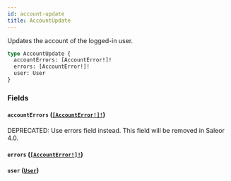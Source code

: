 ```yaml
---
id: account-update
title: AccountUpdate
---
```


Updates the account of the logged-in user.

```graphql
type AccountUpdate {
  accountErrors: [AccountError!]!
  errors: [AccountError!]!
  user: User
}
```

### Fields

#### `accountErrors` ([`[AccountError!]!`](../../../developer/api-reference/objects/account-error))

<span class="badge badge--warning">DEPRECATED: Use errors field instead. This field will be removed in Saleor 4.0.</span>

#### `errors` ([`[AccountError!]!`](../../../developer/api-reference/objects/account-error))

#### `user` ([`User`](../../../developer/api-reference/objects/user))
